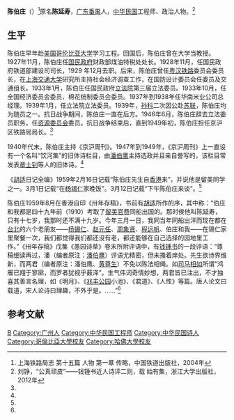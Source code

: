 '''陈伯庄'''（{{bd|1892年||1960年|9月}}）<ref>上海铁路局志 第十五篇 人物 第一章 传略，中国铁道出版社，2004年</ref>原名'''陈延寿'''，[[广东|广东]][[番禺縣|番禺]]人，[[中华民国|中华民国]]工程师、政治人物。<ref name=wanpi>刘铮，“公真顽皮”——钱锺书近人诗评二则，载 始有集，浙江大学出版社，2012年</ref>

==生平==
陈伯庄早年赴[[美国|美国]][[哥伦比亚大学|哥伦比亚大学]]学习工程。回国后，陈伯庄曾在大学当教授。1927年11月，陈伯庄任[[国民政府|国民政府]]财政部煤油特税处处长。1928年11月，任国民政府铁道部建设司司长，1929 年12月去职。后来，陈伯庄曾任[[粤汉铁路|粤汉铁路]]委员会委员长，在[[上海交通大学|上海交通大学]]研究所主持社会经济调查工作，在国防设计委员会任委员及交通组长。1933年1月，陈伯庄任国民政府[[立法院|立法院]]第三届立法委员。1933年10月，任全国经济委员会委员、棉花统制委员会委员。1937年到1938年任华南米业公司总经理。1939年1月，任立法院立法委员。1939年，[[孙科|孙科]]二次因公赴[[苏联|苏联]]，陈伯庄均为随员之一。抗日战争期间，陈伯庄一直在后方。1946年6月，陈伯庄辞去立法委员职务，任[[资源委员会|资源委员会]]委员。抗日战争结束后，直到1949年初，陈伯庄担任京沪区铁路局局长。<ref name=wanpi/>

1940年代末，陈伯庄主持《京沪周刊》。1947年到1949年，《京沪周刊》上一直设有一个名叫“饮河集”的旧体诗栏目，由[[潘伯鹰|潘伯鹰]]主持选政并且亲自誊写的，该栏目常发表[[章士钊|章士钊]]等人的旧体诗。<ref name=wanpi/>

《[[胡适|胡适]]日记全编》1959年2月16日记载“陈伯庄先生自[[香港|香港]]来”，并说他是留美同学之一。3月1日记载“在[[杨锡仁|杨锡仁]]家晚饭”。3月12日记载“下午陈伯庄来谈”。<ref name=wanpi/>

陈伯庄1959年8月在香港自印《卅年存稿》，书前有[[胡适|胡适]]所作的序，其中称：“伯庄和我都是四十九年前（1910）考取了[[第一次庚子赔款留美学生列表|留美官费]]同船出国的。那时侯他叫陈延寿，只有十七岁，我那时还不满十九岁。今年三月一日，我同当年同船出洋而现在都在[[台北|台北]]的六个老朋友——[[杨锡仁|杨锡仁]]、[[赵元任|赵元任]]、[[周象贤|周象贤]]、[[程远帆|程远帆]]、伯庄和我——在锡仁家里聚餐一次，我们都觉得我们都还没有老，都还能够在自己选择的园地里工作。”《卅年存稿》戊集《愚园诗草》卷末所附评语中，有[[钱锺书|钱锺书]]的一段评语：“尊稿细读再过，潘（编者原注：[[潘伯鹰|潘伯鹰]]）评语尤精密，但未搔着痒处。先生欲诗界维新，而两君（编者原注：潘伯鹰、[[黄尊生|黄尊生]]）不免以陈法相绳。如[[司马相如|司马相如]]所谓“鸿雁已翔于寥廓，而罗者犹视乎薮泽”。生气伟词奇情妙想，两君皆已注出，不才独喜其善言名理，如《明月》、《[[兆丰公园|兆丰公园]]小池》、《君道》、《人性》等篇。唐人论文曰载道，宋人论诗曰理趣，不外乎是。……”<ref name=wanpi/>

==参考文献==
{{reflist}}

{{第3屆中華民國訓政時期立法委員名單}}
{{第4屆中華民國訓政時期立法委員名單}}
{{DEFAULTSORT:Chen陈}}
[[Category:陈姓|B]]
[[Category:广州人|Category:广州人]]
[[Category:中华民国工程师|Category:中华民国工程师]]
[[Category:中华民国诗人|Category:中华民国诗人]]
[[Category:哥倫比亞大學校友|Category:哥倫比亞大學校友]]
[[Category:哈佛大學校友|Category:哈佛大學校友]]